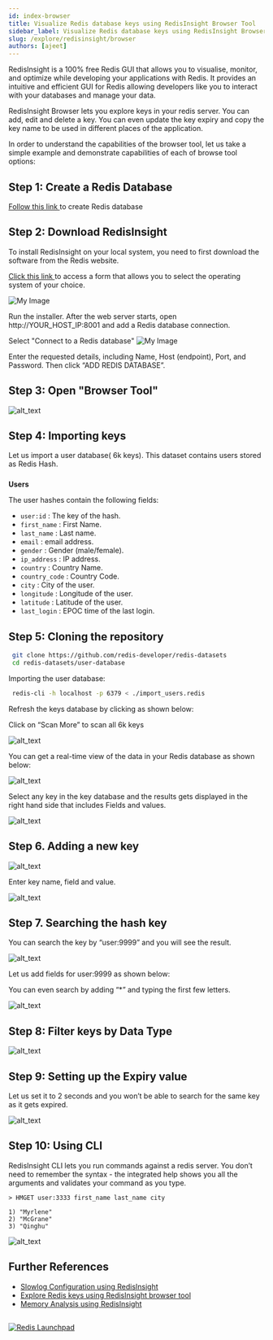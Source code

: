 ```yaml
---
id: index-browser
title: Visualize Redis database keys using RedisInsight Browser Tool
sidebar_label: Visualize Redis database keys using RedisInsight Browser Tool 
slug: /explore/redisinsight/browser
authors: [ajeet]
---
```




RedisInsight is a 100% free Redis GUI that allows you to visualise, monitor, and optimize while developing your applications with Redis. It provides an intuitive and efficient GUI for Redis allowing developers like you to interact with your databases and manage your data. 

RedisInsight Browser lets you explore keys in your redis server. You can add, edit and delete a key. You can even update the key expiry and copy the key name to be used in different places of the application.

In order to understand the capabilities of the browser tool, let us take a simple example and demonstrate capabilities of each of browse tool options:

## Step 1: Create a Redis Database

[Follow this link ](https://developer.redis.com/create)to create Redis database

## Step 2: Download RedisInsight


To install RedisInsight on your local system, you need to first download the software from the Redis website.

[Click this link ](https://redis.com/redis-enterprise/redis-insight/#insight-form) to access a form that allows you to select the operating system of your choice.

![My Image](images/redisinsightinstall.png)


Run the installer. After the web server starts, open http://YOUR_HOST_IP:8001 and add a Redis database connection.

Select "Connect to a Redis database"
![My Image](images/redisinsight4.png)

Enter the requested details, including Name, Host (endpoint), Port, and Password.  Then click “ADD REDIS DATABASE”.

## Step 3: Open "Browser Tool"




![alt_text](images/image1.png)


## Step 4: Importing keys

Let us import a user database( 6k keys). This dataset contains users stored as Redis Hash.


### 
**Users**

The user hashes contain the following fields:



*   `user:id` : The key of the hash.
*   `first_name` : First Name.
*   `last_name` : Last name.
*   `email` : email address.
*   `gender` : Gender (male/female).
*   `ip_address` : IP address.
*   `country` : Country Name.
*   `country_code` : Country Code.
*   `city` : City of the user.
*   `longitude` : Longitude of the user.
*   `latitude` : Latitude of the user.
*   `last_login` : EPOC time of the last login.

## Step 5: Cloning the repository


 ```bash
  git clone https://github.com/redis-developer/redis-datasets
  cd redis-datasets/user-database
 ```


Importing the user database:


 ```bash
  redis-cli -h localhost -p 6379 < ./import_users.redis
 ```


Refresh the keys database by clicking as shown below:







Click on “Scan More” to scan all 6k keys





![alt_text](images/image3.png)


You can get a real-time view of the data in your Redis database as shown below:



![alt_text](images/image4.png)
 

Select any key in the key database and the results gets displayed in the right hand side that includes Fields and values.





![alt_text](images/image5.png)


## Step 6. Adding a new key





![alt_text](images/image6.png)


Enter key name, field and value.





![alt_text](images/image7.png)


## Step 7. Searching the hash key

You can search the key by “user:9999” and you will see the result.





![alt_text](images/image8.png)


Let us add fields for user:9999 as shown below:







You can even search by adding “*” and typing the first few letters.





![alt_text](images/image10.png)


## Step 8: Filter keys by Data Type



![alt_text](images/image12.png)

## Step 9: Setting up the Expiry value

Let us set it to 2 seconds and you won’t be able to search for the same key as it gets expired.

![alt_text](images/image13.png)

## Step 10: Using CLI

RedisInsight CLI lets you run commands against a redis server. You don’t need to remember the syntax - the integrated help shows you all the arguments and validates your command as you type.


```
> HMGET user:3333 first_name last_name city

1) "Myrlene"
2) "McGrane"
3) "Qinghu"
```



![alt_text](images/image14.png)







## Further References

- [Slowlog Configuration using RedisInsight](/explore/redisinsight/slowlog)
- [Explore Redis keys using RedisInsight browser tool](/explore/redisinsight/browser)
- [Memory Analysis using RedisInsight](/explore/redisinsight/memoryanalyzer)

##

<div>
<a href="https://launchpad.redis.com" target="_blank" rel="noopener" className="link"> <img src="/img/launchpad.png"  className="thumb" loading="lazy" alt="Redis Launchpad" /></a>
</div>



